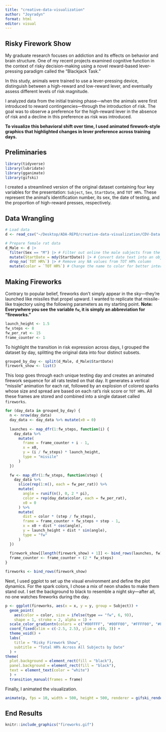 ```yaml
---
title: "creative-data-visualization"
author: "Joyradyn"
format: html
editor: visual
---
```


## Risky Firework Show

My graduate research focuses on addiction and its effects on behavior and brain structure. One of my recent projects examined cognitive function in the context of risky decision-making using a novel reward-based lever-pressing paradigm called the “Blackjack Task.”

In this study, animals were trained to use a lever-pressing device, distinguish between a high-reward and low-reward lever, and eventually assess different levels of risk magnitude.

I analyzed data from the initial training phase—when the animals were first introduced to reward contingencies—through the introduction of risk. The goal was to observe a preference for the high-reward lever in the absence of risk and a decline in this preference as risk was introduced.

**To visualize this behavioral shift over time, I used animated firework-style graphics that highlighted changes in lever preference across training days.**

## Preliminaries

```r
library(tidyverse)
library(lubridate)
library(gganimate)
library(gifski)
```

I created a streamlined version of the original dataset containing four key variables for the presentation: `Subject`, `Sex`, `StartDate`, and `TOT HR%`. These represent the animal's identification number, its sex, the date of testing, and the proportion of high-reward presses, respectively.

## Data Wrangling

```r
# Load data
d <- read_csv("~/Desktop/ADA-REPO/creative-data-visualization/CDV-Data.csv", col_names = TRUE)

# Prepare female rat data
d_Male <- d |>
  filter(Sex == "M") |> # Filter out online the male subjects from the dataset
  mutate(StartDate = mdy(StartDate)) |> # Convert date text into an object
  drop_na(`TOT HR%`) |> # Remove any NA values from TOT HR% column
  mutate(color = `TOT HR%`) # Change the name to color for better interpretation
```

## Making Fireworks

Contrary to popular belief, fireworks don't simply appear in the sky—they're launched like missiles that propel upward. I wanted to replicate that missile-like trajectory using the following parameters as my starting point. **Note: Everywhere you see the variable `fw`, it is simply an abbreviation for "fireworks."**

```r
launch_height <- 1.5 
fw_steps <- 8 
fw_per_rat <- 15 
frame_counter <- 1
```

To highlight the transition in risk expression across days, I grouped the dataset by day, splitting the original data into four distinct subsets.

```r
grouped_by_day <- split(d_Male, d_Male$StartDate)
firework_show <- list()
```

This loop goes through each unique testing day and creates an animated firework sequence for all rats tested on that day. It generates a vertical "missile" animation for each rat, followed by an explosion of colored sparks whose size and spread are based on each rat’s risk score or `TOT HR%`. All these frames are stored and combined into a single dataset called `fireworks`.

```r
for (day_data in grouped_by_day) {
  n <- nrow(day_data)
  day_data <- day_data %>% mutate(x0 = 0)
  
  launches <- map_dfr(1:fw_steps, function(i) {
    day_data %>%
      mutate(
        frame = frame_counter + i - 1,
        x = x0,
        y = (i / fw_steps) * launch_height,
        type = "missile"
      )
  })
  
  fw <- map_dfr(1:fw_steps, function(step) {
    day_data %>%
      slice(rep(1:n(), each = fw_per_rat)) %>%
      mutate(
        angle = runif(n(), 0, 2 * pi),
        color = rep(day_data$color, each = fw_per_rat),
        x0 = 0
      ) %>%
      mutate(
        dist = color * (step / fw_steps),
        frame = frame_counter + fw_steps + step - 1,
        x = x0 + dist * cos(angle),
        y = launch_height + dist * sin(angle),
        type = "fw"
      )
  })
  
  firework_show[[length(firework_show) + 1]] <- bind_rows(launches, fw)
  frame_counter <- frame_counter + (2 * fw_steps)
}

fireworks <- bind_rows(firework_show)
```

Next, I used ggplot to set up the visual environment and define the plot dynamics. For the spark colors, I chose a mix of neon shades to make them stand out. I set the background to black to resemble a night sky—after all, no one watches fireworks during the day.

```r
p <- ggplot(fireworks, aes(x = x, y = y, group = Subject)) +
  geom_point(
    aes(color = color, size = ifelse(type == "fw", 6, 9)),
    shape = 1, stroke = 2, alpha = 1) +
  scale_color_gradientn(colors = c("#00FFFF", "#00FF00", "#FFFF00", "#FF4500", "#FF00FF")) +
  coord_fixed(xlim = c(-2.5, 2.5), ylim = c(0, 3)) +
  theme_void() +
  labs(
    title = "Risky Firework Show",
    subtitle = "Total HR% Across All Subjects by Date"
  ) +
theme(
  plot.background = element_rect(fill = "black"),
  panel.background = element_rect(fill = "black"),
  text = element_text(color = "white")
  ) +
  transition_manual(frames = frame)
```

Finally, I animated the visualization.

```r
animate(p, fps = 10, width = 500, height = 500, renderer = gifski_renderer("fireworks.gif"))
```

## End Results

```r
knitr::include_graphics("fireworks.gif")
```
